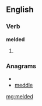 ==English==

===Verb===
'''melded'''

# {{past of|[[meld]]}}

===Anagrams===
* {{alphagram|ddeelm}}
* [[meddle#English|meddle]]

[[mg:melded]]